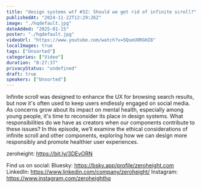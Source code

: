 ```yaml
---
title: "design systems wtf #32: Should we get rid of infinite scroll?"
publishedAt: "2024-11-22T12:29:26Z"
image: "./hqdefault.jpg"
dateAdded: "2025-01-15"
poster: "./hqdefault.jpg"
videoUrl: "https://www.youtube.com/watch?v=5QueUORGHZ8"
localImages: true
tags: ["Unsorted"]
categories: ["Video"]
duration: "0:27:37"
privacyStatus: "undefined"
draft: true
speakers: ["Unsorted"]
---
```

Infinite scroll was designed to enhance the UX for browsing search results, but now it's often used to keep users endlessly engaged on social media. As concerns grow about its impact on mental health, especially among young people, it's time to reconsider its place in design systems. What responsibilities do we have as creators when our components contribute to these issues? In this episode, we’ll examine the ethical considerations of infinite scroll and other components, exploring how we can design more responsibly and promote healthier user experiences.

zeroheight: https://bit.ly/3DEvORN

Find us on social:
Bluesky: https://bsky.app/profile/zeroheight.com
LinkedIn: https://www.linkedin.com/company/zeroheight/
Instagram: https://www.instagram.com/zeroheighthq
